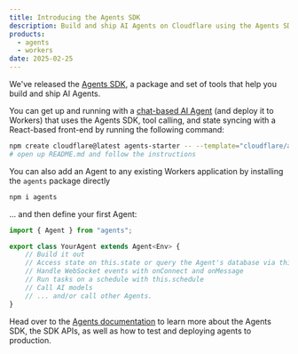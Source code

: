 ```yaml
---
title: Introducing the Agents SDK
description: Build and ship AI Agents on Cloudflare using the Agents SDK
products:
  - agents
  - workers
date: 2025-02-25
---
```


We've released the [Agents SDK](http://blog.cloudflare.com/build-ai-agents-on-cloudflare/), a package and set of tools that help you build and ship AI Agents.

You can get up and running with a [chat-based AI Agent](https://github.com/cloudflare/agents-starter) (and deploy it to Workers) that uses the Agents SDK, tool calling, and state syncing with a React-based front-end by running the following command:

```sh
npm create cloudflare@latest agents-starter -- --template="cloudflare/agents-starter"
# open up README.md and follow the instructions
```

You can also add an Agent to any existing Workers application by installing the `agents` package directly

```sh
npm i agents
```

... and then define your first Agent:

```ts
import { Agent } from "agents";

export class YourAgent extends Agent<Env> {
	// Build it out
	// Access state on this.state or query the Agent's database via this.sql
	// Handle WebSocket events with onConnect and onMessage
	// Run tasks on a schedule with this.schedule
	// Call AI models
	// ... and/or call other Agents.
}
```

Head over to the [Agents documentation](/agents/) to learn more about the Agents SDK, the SDK APIs, as well as how to test and deploying agents to production.
